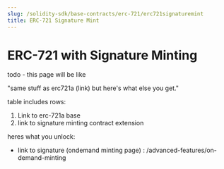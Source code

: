 ---
slug: /solidity-sdk/base-contracts/erc-721/erc721signaturemint
title: ERC-721 Signature Mint
---


# ERC-721 with Signature Minting

todo - this page will be like

"same stuff as erc721a (link) but here's what else you get."

table includes rows:

1. Link to erc-721a base
2. link to signature minting contract extension

heres what you unlock:

- link to signature (ondemand minting page) : /advanced-features/on-demand-minting
